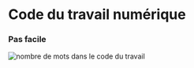 

<LayoutCDTN meta={meta}>

# Code du travail numérique

### Pas facile

![nombre de mots dans le code du travail](/static/images/startups/code-du-travail-numerique/nombre-mots-code-du-travail.png)

</LayoutCDTN>




